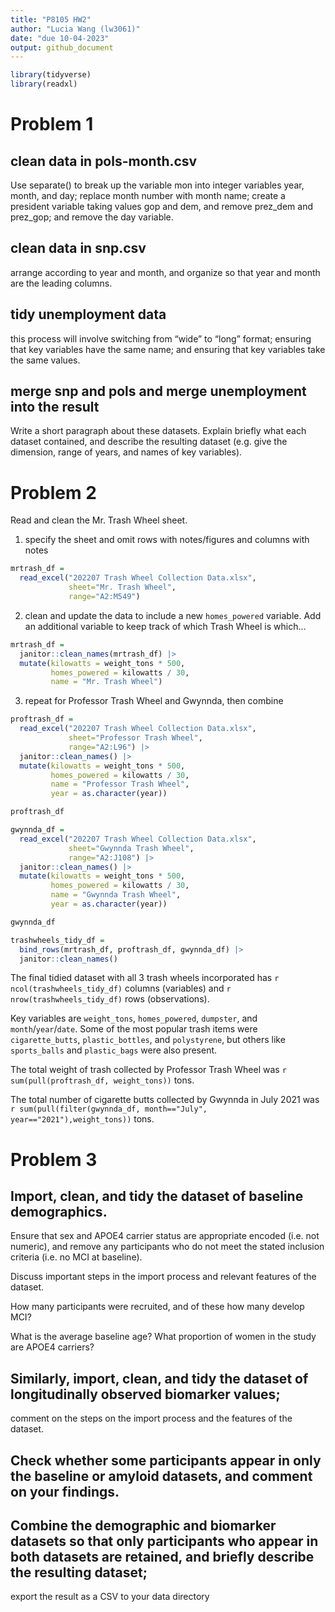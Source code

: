 ```yaml
---
title: "P8105 HW2"
author: "Lucia Wang (lw3061)"
date: "due 10-04-2023"
output: github_document
---
```

```r
library(tidyverse)
library(readxl)
```

# Problem 1

## clean data in pols-month.csv
Use separate() to break up the variable mon into integer variables year, month, and day; replace month number with month name; create a president variable taking values gop and dem, and remove prez_dem and prez_gop; and remove the day variable.

## clean data in snp.csv 
arrange according to year and month, and organize so that year and month are the leading columns.

## tidy unemployment data
this process will involve switching from “wide” to “long” format; ensuring that key variables have the same name; and ensuring that key variables take the same values.

## merge snp and pols and merge unemployment into the result
Write a short paragraph about these datasets. Explain briefly what each dataset contained, and describe the resulting dataset (e.g. give the dimension, range of years, and names of key variables).

# Problem 2
Read and clean the Mr. Trash Wheel sheet.

1) specify the sheet and omit rows with notes/figures and columns with notes
```r
mrtrash_df = 
  read_excel("202207 Trash Wheel Collection Data.xlsx", 
             sheet="Mr. Trash Wheel", 
             range="A2:M549")
```

2) clean and update the data to include a new `homes_powered` variable. Add an additional variable to keep track of which Trash Wheel is which...
```r
mrtrash_df =
  janitor::clean_names(mrtrash_df) |>
  mutate(kilowatts = weight_tons * 500,
         homes_powered = kilowatts / 30,
         name = "Mr. Trash Wheel") 
```

3) repeat for Professor Trash Wheel and Gwynnda, then combine
```r
proftrash_df =
  read_excel("202207 Trash Wheel Collection Data.xlsx", 
             sheet="Professor Trash Wheel", 
             range="A2:L96") |>
  janitor::clean_names() |>
  mutate(kilowatts = weight_tons * 500,
         homes_powered = kilowatts / 30,
         name = "Professor Trash Wheel",
         year = as.character(year)) 

proftrash_df

gwynnda_df = 
  read_excel("202207 Trash Wheel Collection Data.xlsx", 
             sheet="Gwynnda Trash Wheel", 
             range="A2:J108") |>
  janitor::clean_names() |>
  mutate(kilowatts = weight_tons * 500,
         homes_powered = kilowatts / 30,
         name = "Gwynnda Trash Wheel",
         year = as.character(year))

gwynnda_df

trashwheels_tidy_df =
  bind_rows(mrtrash_df, proftrash_df, gwynnda_df) |>
  janitor::clean_names()

```

The final tidied dataset with all 3 trash wheels incorporated has `r ncol(trashwheels_tidy_df)` columns (variables) and `r nrow(trashwheels_tidy_df)` rows (observations). 

Key variables are `weight_tons`, `homes_powered`, `dumpster`, and `month`/`year`/`date`. Some of the most popular trash items were `cigarette_butts`, `plastic_bottles`, and `polystyrene`, but others like `sports_balls` and `plastic_bags` were also present. 

The total weight of trash collected by Professor Trash Wheel was `r sum(pull(proftrash_df, weight_tons))` tons. 

The total number of cigarette butts collected by Gwynnda in July 2021 was `r sum(pull(filter(gwynnda_df, month=="July", year=="2021"),weight_tons))` tons.


# Problem 3
## Import, clean, and tidy the dataset of baseline demographics. 
Ensure that sex and APOE4 carrier status are appropriate encoded (i.e. not numeric), and remove any participants who do not meet the stated inclusion criteria (i.e. no MCI at baseline). 

Discuss important steps in the import process and relevant features of the dataset. 

How many participants were recruited, and of these how many develop MCI? 

What is the average baseline age? What proportion of women in the study are APOE4 carriers?

## Similarly, import, clean, and tidy the dataset of longitudinally observed biomarker values; 
comment on the steps on the import process and the features of the dataset.

## Check whether some participants appear in only the baseline or amyloid datasets, and comment on your findings. 

## Combine the demographic and biomarker datasets so that only participants who appear in both datasets are retained, and briefly describe the resulting dataset; 
export the result as a CSV to your data directory